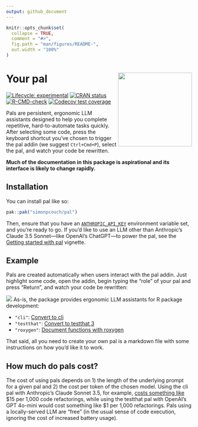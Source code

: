 ```yaml
---
output: github_document
---
```


<!-- README.md is generated from README.Rmd. Please edit that file -->

```r
knitr::opts_chunk$set(
  collapse = TRUE,
  comment = "#>",
  fig.path = "man/figures/README-",
  out.width = "100%"
)
```

# Your pal <img src="man/figures/logo.png" align="right" height="200" alt="" />

<!-- badges: start -->
[![Lifecycle: experimental](https://img.shields.io/badge/lifecycle-experimental-orange.svg)](https://lifecycle.r-lib.org/articles/stages.html#experimental)
[![CRAN status](https://www.r-pkg.org/badges/version/pal)](https://CRAN.R-project.org/package=pal)
[![R-CMD-check](https://github.com/simonpcouch/pal/actions/workflows/R-CMD-check.yaml/badge.svg)](https://github.com/simonpcouch/pal/actions/workflows/R-CMD-check.yaml)
[![Codecov test coverage](https://codecov.io/gh/simonpcouch/pal/graph/badge.svg)](https://app.codecov.io/gh/simonpcouch/pal)
<!-- badges: end -->

Pals are persistent, ergonomic LLM assistants designed to help you complete repetitive, hard-to-automate tasks quickly. After selecting some code, press the keyboard shortcut you've chosen to trigger the pal addin (we suggest `Ctrl+Cmd+P`), select the pal, and watch your code be rewritten.

**Much of the documentation in this package is aspirational and its interface is likely to change rapidly.**

## Installation

You can install pal like so:

``` r
pak::pak("simonpcouch/pal")
```

Then, ensure that you have an [`ANTHROPIC_API_KEY`](https://console.anthropic.com/) environment variable set, and you're ready to go. If you'd like to use an LLM other than Anthropic's Claude 3.5 Sonnet—like OpenAI's ChatGPT—to power the pal, see the [Getting started with pal](https://simonpcouch.github.io/pal/articles/pal.html) vignette.

## Example

Pals are created automatically when users interact with the pal addin. Just highlight some code, open the addin, begin typing the "role" of your pal and press "Return", and watch your code be rewritten:

![](https://raw.githubusercontent.com/simonpcouch/pal/refs/heads/main/inst/figs/addin.gif)
As-is, the package provides ergonomic LLM assistants for R package development:

* `"cli"`: [Convert to cli](https://simonpcouch.github.io/pal/reference/pal_cli.html)
* `"testthat"`: [Convert to testthat 3](https://simonpcouch.github.io/pal/reference/pal_testthat.html)
* `"roxygen"`: [Document functions with roxygen](https://simonpcouch.github.io/pal/reference/pal_roxygen.html)

That said, all you need to create your own pal is a markdown file with some instructions on how you'd like it to work.

<!-- TODO: decide the directory where those files would live, implement, and document -->

## How much do pals cost?

The cost of using pals depends on 1) the length of the underlying prompt for a given pal and 2) the cost per token of the chosen model. Using the cli pal with Anthropic's Claude Sonnet 3.5, for example, [costs something like](https://simonpcouch.github.io/pal/reference/pal_cli.html#cost) \$15 per 1,000 code refactorings, while using the testthat pal with OpenAI's GPT 4o-mini would cost something like \$1 per 1,000 refactorings. Pals using a locally-served LLM are "free" (in the usual sense of code execution, ignoring the cost of increased battery usage).
